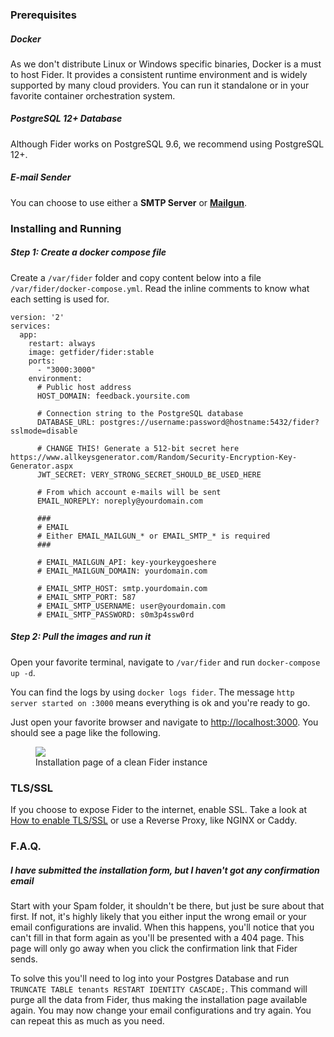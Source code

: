 ### Prerequisites

##### Docker

As we don't distribute Linux or Windows specific binaries, Docker is a must to host Fider. It provides a consistent runtime environment and is widely supported by many cloud providers. You can run it standalone or in your favorite container orchestration system.

##### PostgreSQL 12+ Database

Although Fider works on PostgreSQL 9.6, we recommend using PostgreSQL 12+.

##### E-mail Sender

You can choose to use either a **SMTP Server** or **[Mailgun](https://www.mailgun.com)**.

### Installing and Running

##### Step 1: Create a docker compose file

Create a `/var/fider` folder and copy content below into a file `/var/fider/docker-compose.yml`. Read the inline comments to know what each setting is used for.

```
version: '2'
services:
  app:
    restart: always
    image: getfider/fider:stable
    ports:
      - "3000:3000"
    environment:
      # Public host address
      HOST_DOMAIN: feedback.yoursite.com

      # Connection string to the PostgreSQL database
      DATABASE_URL: postgres://username:password@hostname:5432/fider?sslmode=disable

      # CHANGE THIS! Generate a 512-bit secret here https://www.allkeysgenerator.com/Random/Security-Encryption-Key-Generator.aspx
      JWT_SECRET: VERY_STRONG_SECRET_SHOULD_BE_USED_HERE

      # From which account e-mails will be sent
      EMAIL_NOREPLY: noreply@yourdomain.com

      ###
      # EMAIL
      # Either EMAIL_MAILGUN_* or EMAIL_SMTP_* is required
      ###

      # EMAIL_MAILGUN_API: key-yourkeygoeshere
      # EMAIL_MAILGUN_DOMAIN: yourdomain.com

      # EMAIL_SMTP_HOST: smtp.yourdomain.com
      # EMAIL_SMTP_PORT: 587
      # EMAIL_SMTP_USERNAME: user@yourdomain.com
      # EMAIL_SMTP_PASSWORD: s0m3p4ssw0rd
```

##### Step 2: Pull the images and run it

Open your favorite terminal, navigate to `/var/fider` and run `docker-compose up -d`.

You can find the logs by using `docker logs fider`. The message `http server started on :3000` means everything is ok and you're ready to go.

Just open your favorite browser and navigate to [http://localhost:3000](http://localhost:3000). You should see a page like the following.

<figure>
  <img src="/images/docs/fider-clean-install.png" />
  <figcaption>Installation page of a clean Fider instance</figcaption>
</figure>

### TLS/SSL

If you choose to expose Fider to the internet, enable SSL. Take a look at [How to enable TLS/SSL](/docs/how-to-enable-ssl) or use a Reverse Proxy, like NGINX or Caddy.

### F.A.Q.

##### I have submitted the installation form, but I haven't got any confirmation email

Start with your Spam folder, it shouldn't be there, but just be sure about that first. If not, it's highly likely that you either input the wrong email or your email configurations are invalid. When this happens, you'll notice that you can't fill in that form again as you'll be presented with a 404 page. This page will only go away when you click the confirmation link that Fider sends.

To solve this you'll need to log into your Postgres Database and run `TRUNCATE TABLE tenants RESTART IDENTITY CASCADE;`. This command will purge all the data from Fider, thus making the installation page available again. You may now change your email configurations and try again. You can repeat this as much as you need.
